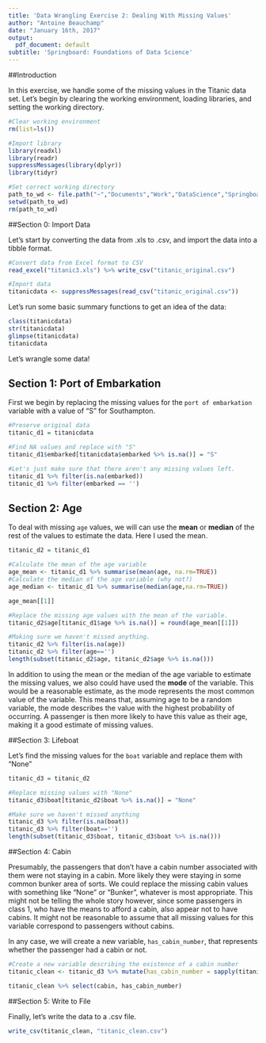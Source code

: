 ```yaml
---
title: 'Data Wrangling Exercise 2: Dealing With Missing Values'
author: "Antoine Beauchamp"
date: "January 16th, 2017"
output:
  pdf_document: default
subtitle: 'Springboard: Foundations of Data Science'
---
```



##Introduction

In this exercise, we handle some of the missing values in the Titanic data set. Let's begin by clearing the working environment, loading libraries, and setting the working directory. 

```r
#Clear working environment
rm(list=ls())

#Import library
library(readxl)
library(readr)
suppressMessages(library(dplyr))
library(tidyr)

#Set correct working directory
path_to_wd <- file.path("~","Documents","Work","DataScience","Springboard","FoundationsofDataScience","Section3_DataWrangling","DataWrangling_Exercise2")
setwd(path_to_wd)
rm(path_to_wd)
```

##Section 0: Import Data 

Let's start by converting the data from .xls to .csv, and import the data into a tibble format. 

```r
#Convert data from Excel format to CSV
read_excel("titanic3.xls") %>% write_csv("titanic_original.csv")

#Import data
titanicdata <- suppressMessages(read_csv("titanic_original.csv"))
```

Let's run some basic summary functions to get an idea of the data: 

```r
class(titanicdata)
str(titanicdata)
glimpse(titanicdata)
titanicdata
```

Let's wrangle some data!

## Section 1: Port of Embarkation

First we begin by replacing the missing values for the `port of embarkation` variable with a value of "S" for Southampton. 


```r
#Preserve original data
titanic_d1 = titanicdata

#Find NA values and replace with "S"
titanic_d1$embarked[titanicdata$embarked %>% is.na()] = "S"

#Let's just make sure that there aren't any missing values left. 
titanic_d1 %>% filter(is.na(embarked))
titanic_d1 %>% filter(embarked == '')
```


## Section 2: Age 

To deal with missing `age` values, we will can use the **mean** or **median** of the rest of the values to estimate the data. Here I used the mean. 

```r

titanic_d2 = titanic_d1

#Calculate the mean of the age variable
age_mean <- titanic_d1 %>% summarise(mean(age, na.rm=TRUE))
#Calculate the median of the age variable (why not?)
age_median <- titanic_d1 %>% summarise(median(age,na.rm=TRUE))

age_mean[[1]]

#Replace the missing age values with the mean of the variable. 
titanic_d2$age[titanic_d1$age %>% is.na()] = round(age_mean[[1]])

#Making sure we haven't missed anything. 
titanic_d2 %>% filter(is.na(age))
titanic_d2 %>% filter(age=='')
length(subset(titanic_d2$age, titanic_d2$age %>% is.na()))


```


In addition to using the mean or the median of the age variable to estimate the missing values, we also could have used the **mode** of the variable. This would be a reasonable estimate, as the mode represents the most common value of the variable. This means that, assuming age to be a random variable, the mode describes the value with the highest probability of occurring. A passenger is then more likely to have this value as their age, making it a good estimate of missing values. 


##Section 3: Lifeboat

Let's find the missing values for the `boat` variable and replace them with "None"

```r

titanic_d3 = titanic_d2

#Replace missing values with "None"
titanic_d3$boat[titanic_d2$boat %>% is.na()] = "None"

#Make sure we haven't missed anything
titanic_d3 %>% filter(is.na(boat))
titanic_d3 %>% filter(boat=='')
length(subset(titanic_d3$boat, titanic_d3$boat %>% is.na()))

```



##Section 4: Cabin

Presumably, the passengers that don't have a cabin number associated with them were not staying in a cabin. More likely they were staying in some common bunker area of sorts. We could replace the missing cabin values with something like "None" or "Bunker", whatever is most appropriate. This might not be telling the whole story however, since some passengers in class 1, who have the means to afford a cabin, also appear not to have cabins. It might not be reasonable to assume that all missing values for this variable correspond to passengers without cabins.  

In any case, we will create a new variable, `has_cabin_number`, that represents whether the passenger had a cabin or not.

```r

#Create a new variable describing the existence of a cabin number
titanic_clean <- titanic_d3 %>% mutate(has_cabin_number = sapply(titanic_d3$cabin, function (x) {if (is.na(x)==TRUE) {0} else {1}}))

titanic_clean %>% select(cabin, has_cabin_number)
```


##Section 5: Write to File 

Finally, let's write the data to a .csv file. 
```r
write_csv(titanic_clean, "titanic_clean.csv")
```